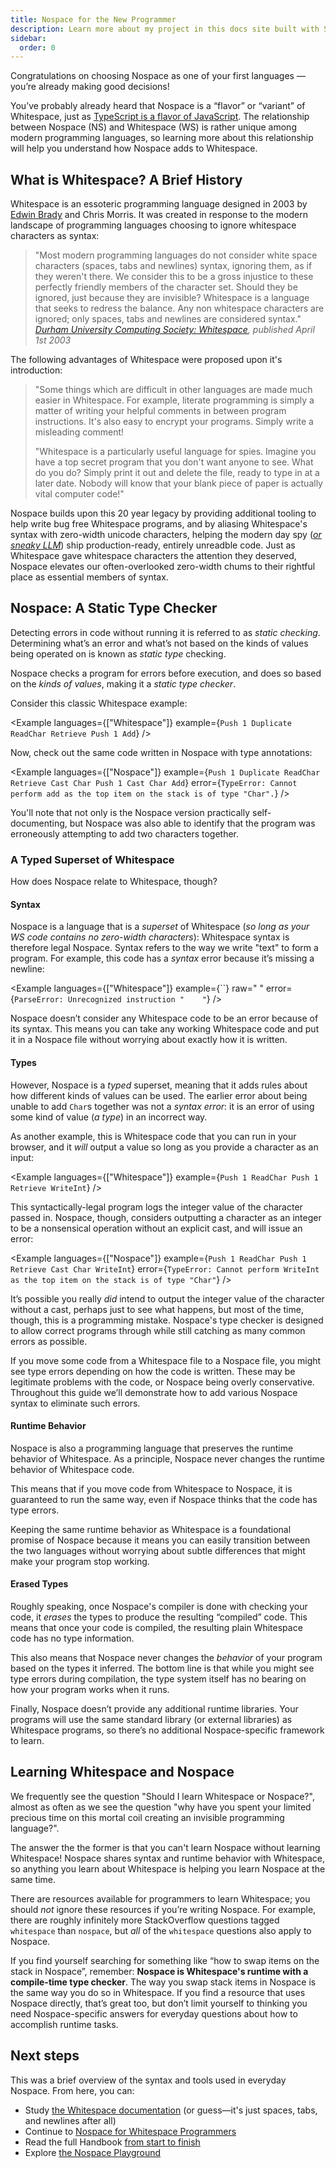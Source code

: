 ```yaml
---
title: Nospace for the New Programmer
description: Learn more about my project in this docs site built with Starlight
sidebar:
  order: 0
---
```


Congratulations on choosing Nospace as one of your first languages — you’re already making good decisions!

You’ve probably already heard that Nospace is a “flavor” or “variant” of Whitespace, just as <a href="https://www.typescriptlang.org/docs/handbook/typescript-from-scratch.html" target="_blank">TypeScript is a flavor of JavaScript</a>. The relationship between Nospace (NS) and Whitespace (WS) is rather unique among modern programming languages, so learning more about this relationship will help you understand how Nospace adds to Whitespace.

## What is Whitespace? A Brief History

Whitespace is an essoteric programming language designed in 2003 by <a href="https://www.type-driven.org.uk/edwinb/" target="_blank">Edwin Brady</a> and Chris Morris. It was created in response to the modern landscape of programming languages choosing to ignore whitespace characters as syntax:

> "Most modern programming languages do not consider white space characters (spaces, tabs and newlines) syntax, ignoring them, as if they weren't there. We consider this to be a gross injustice to these perfectly friendly members of the character set. Should they be ignored, just because they are invisible? Whitespace is a language that seeks to redress the balance. Any non whitespace characters are ignored; only spaces, tabs and newlines are considered syntax."
> _<a href="https://web.archive.org/web/20150523181043/http://compsoc.dur.ac.uk/whitespace/index.php" target="_blank">Durham University Computing Society: Whitespace</a>, published April 1st 2003_

The following advantages of Whitespace were proposed upon it's introduction:

> "Some things which are difficult in other languages are made much easier in Whitespace. For example, literate programming is simply a matter of writing your helpful comments in between program instructions. It's also easy to encrypt your programs. Simply write a misleading comment!
>
> "Whitespace is a particularly useful language for spies. Imagine you have a top secret program that you don't want anyone to see. What do you do? Simply print it out and delete the file, ready to type in at a later date. Nobody will know that your blank piece of paper is actually vital computer code!"

Nospace builds upon this 20 year legacy by providing additional tooling to help write bug free Whitespace programs, and by aliasing Whitespace's syntax with zero-width unicode characters, helping the modern day spy (<a href="https://www.schneier.com/blog/archives/2024/11/subverting-llm-coders.html" target="_blank">_or sneaky LLM_</a>) ship production-ready, entirely unreadble code. Just as Whitespace gave whitespace characters the attention they deserved, Nospace elevates our often-overlooked zero-width chums to their rightful place as essential members of syntax.

## Nospace: A Static Type Checker

Detecting errors in code without running it is referred to as _static checking_. Determining what’s an error and what’s not based on the kinds of values being operated on is known as _static type_ checking.

Nospace checks a program for errors before execution, and does so based on the _kinds of values_, making it a _static type checker_.

Consider this classic Whitespace example:

<Example languages={["Whitespace"]} example={`Push 1
Duplicate
ReadChar
Retrieve
Push 1
Add`} />

Now, check out the same code written in Nospace with type annotations:

<Example languages={["Nospace"]} example={`Push 1
Duplicate
ReadChar
Retrieve
Cast Char
Push 1
Cast Char
Add`} error={`TypeError: Cannot perform add as the top item on the stack is of type "Char".`} />

You'll note that not only is the Nospace version practically self-documenting, but Nospace was also able to identify that the program was erroneously attempting to add two characters together.

### A Typed Superset of Whitespace

How does Nospace relate to Whitespace, though?

#### Syntax

Nospace is a language that is a _superset_ of Whitespace (_so long as your WS code contains no zero-width characters_): Whitespace syntax is therefore legal Nospace. Syntax refers to the way we write "text" to form a program. For example, this code has a _syntax_ error because it’s missing a newline:

<Example languages={["Whitespace"]} example={``} raw="   	" error={`ParseError: Unrecognized instruction " 	"`} />

Nospace doesn’t consider any Whitespace code to be an error because of its syntax. This means you can take any working Whitespace code and put it in a Nospace file without worrying about exactly how it is written.

#### Types

However, Nospace is a _typed_ superset, meaning that it adds rules about how different kinds of values can be used. The earlier error about being unable to add `Char`s together was not a _syntax error_: it is an error of using some kind of value (_a type_) in an incorrect way.

As another example, this is Whitespace code that you can run in your browser, and it _will_ output a value so long as you provide a character as an input:

<Example languages={["Whitespace"]} example={`Push 1
ReadChar
Push 1
Retrieve
WriteInt`} />

This syntactically-legal program logs the integer value of the character passed in. Nospace, though, considers outputting a character as an integer to be a nonsensical operation without an explicit cast, and will issue an error:

<Example languages={["Nospace"]} example={`Push 1
ReadChar
Push 1
Retrieve
Cast Char
WriteInt`} error={`TypeError: Cannot perform WriteInt as the top item on the stack is of type "Char"`} />

It’s possible you really _did_ intend to output the integer value of the character without a cast, perhaps just to see what happens, but most of the time, though, this is a programming mistake. Nospace's type checker is designed to allow correct programs through while still catching as many common errors as possible.

If you move some code from a Whitespace file to a Nospace file, you might see type errors depending on how the code is written. These may be legitimate problems with the code, or Nospace being overly conservative. Throughout this guide we’ll demonstrate how to add various Nospace syntax to eliminate such errors.

#### Runtime Behavior

Nospace is also a programming language that preserves the runtime behavior of Whitespace. As a principle, Nospace never changes the runtime behavior of Whitespace code.

This means that if you move code from Whitespace to Nospace, it is guaranteed to run the same way, even if Nospace thinks that the code has type errors.

Keeping the same runtime behavior as Whitespace is a foundational promise of Nospace because it means you can easily transition between the two languages without worrying about subtle differences that might make your program stop working.

#### Erased Types

Roughly speaking, once Nospace's compiler is done with checking your code, it _erases_ the types to produce the resulting “compiled” code. This means that once your code is compiled, the resulting plain Whitespace code has no type information.

This also means that Nospace never changes the _behavior_ of your program based on the types it inferred. The bottom line is that while you might see type errors during compilation, the type system itself has no bearing on how your program works when it runs.

Finally, Nospace doesn’t provide any additional runtime libraries. Your programs will use the same standard library (or external libraries) as Whitespace programs, so there’s no additional Nospace-specific framework to learn.

## Learning Whitespace and Nospace

We frequently see the question "Should I learn Whitespace or Nospace?", almost as often as we see the question "why have you spent your limited precious time on this mortal coil creating an invisible programming language?".

The answer the the former is that you can't learn Nospace without learning Whitespace! Nospace shares syntax and runtime behavior with Whitespace, so anything you learn about Whitespace is helping you learn Nospace at the same time.

There are resources available for programmers to learn Whitespace; you should _not_ ignore these resources if you’re writing Nospace. For example, there are roughly infinitely more StackOverflow questions tagged `whitespace` than `nospace`, but _all_ of the `whitespace` questions also apply to Nospace.

If you find yourself searching for something like “how to swap items on the stack in Nospace”, remember: **Nospace is Whitespace's runtime with a compile-time type checker**. The way you swap stack items in Nospace is the same way you do so in Whitespace. If you find a resource that uses Nospace directly, that’s great too, but don’t limit yourself to thinking you need Nospace-specific answers for everyday questions about how to accomplish runtime tasks.

## Next steps

This was a brief overview of the syntax and tools used in everyday Nospace. From here, you can:

- Study <a href="https://esolangs.org/wiki/Whitespace" target="_blank">the Whitespace documentation</a> (or guess—it's just spaces, tabs, and newlines after all)
- Continue to [Nospace for Whitespace Programmers](/getting-started/intro-for-whitespace-programmers)
- Read the full Handbook [from start to finish](/handbook/the-nospace-handbook)
- Explore [the Nospace Playground](/play)

